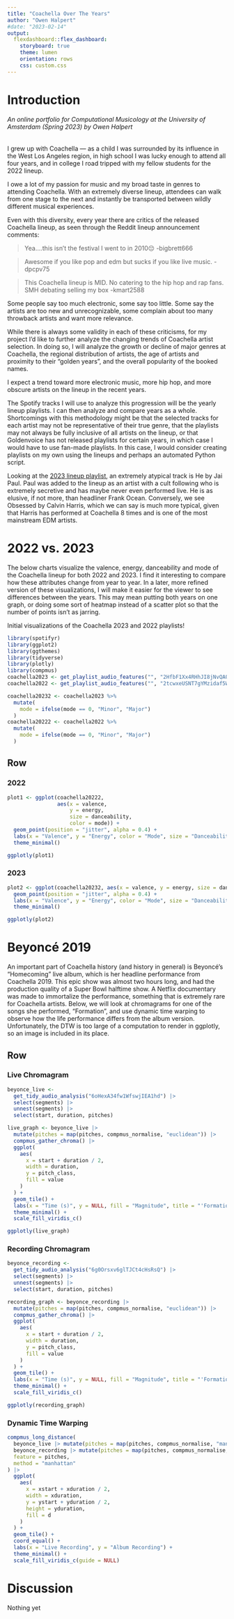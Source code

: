 ```yaml
---
title: "Coachella Over The Years"
author: "Owen Halpert"
#date: "2023-02-14"
output: 
  flexdashboard::flex_dashboard:
    storyboard: true
    theme: lumen
    orientation: rows
    css: custom.css
---
```


# Introduction

###### An online portfolio for Computational Musicology at the University of Amsterdam (Spring 2023) by Owen Halpert

I grew up with Coachella — as a child I was surrounded by its influence in the West Los Angeles region, in high school I was lucky enough to attend all four years, and in college I road tripped with my fellow students for the 2022 lineup.

I owe a lot of my passion for music and my broad taste in genres to attending Coachella. With an extremely diverse lineup, attendees can walk from one stage to the next and instantly be transported between wildly different musical experiences.

Even with this diversity, every year there are critics of the released Coachella lineup, as seen through the Reddit lineup announcement comments:

> Yea….this isn’t the festival I went to in 2010😔 -bigbrett666

> Awesome if you like pop and edm but sucks if you like live music. -dpcpv75

> This Coachella lineup is MID. No catering to the hip hop and rap fans. SMH debating selling my box -kmart2588

Some people say too much electronic, some say too little. Some say the artists are too new and unrecognizable, some complain about too many throwback artists and want more relevance.

While there is always some validity in each of these criticisms, for my project I'd like to further analyze the changing trends of Coachella artist selection. In doing so, I will analyze the growth or decline of major genres at Coachella, the regional distribution of artists, the age of artists and proximity to their "golden years", and the overall popularity of the booked names.

I expect a trend toward more electronic music, more hip hop, and more obscure artists on the lineup in the recent years. 

The Spotify tracks I will use to analyze this progression will be the yearly lineup playlists. I can then analyze and compare years as a whole. Shortcomings with this methodology might be that the selected tracks for each artist may not be representative of their true genre, that the playlists may not always be fully inclusive of all artists on the lineup, or that Goldenvoice has not released playlists for certain years, in which case I would have to use fan-made playlists. In this case, I would consider creating playlists on my own using the lineups and perhaps an automated Python script.

Looking at the [2023 lineup playlist](https://open.spotify.com/playlist/1RIp2yQ4yyNuFHqP80pCpz?si=72420310551b45aa), an extremely atypical track is He by Jai Paul. Paul was added to the lineup as an artist with a cult following who is extremely secretive and has maybe never even performed live. He is as elusive, if not more, than headliner Frank Ocean. Conversely, we see Obsessed by Calvin Harris, which we can say is much more typical, given that Harris has performed at Coachella 8 times and is one of the most mainstream EDM artists.


# 2022 vs. 2023

The below charts visualize the valence, energy, danceability and mode of the Coachella lineup for both 2022 and 2023. I find it interesting to compare how these attributes change from year to year. In a later, more refined version of these visualizations, I will make it easier for the viewer to see differences between the years. This may mean putting both years on one graph, or doing some sort of heatmap instead of a scatter plot so that the number of points isn't as jarring. 

Initial visualizations of the Coachella 2023 and 2022 playlists!

```r
library(spotifyr)
library(ggplot2)
library(ggthemes)
library(tidyverse)
library(plotly)
library(compmus)
coachella2023 <- get_playlist_audio_features("", "2HfbF1Xx4RHhJI8jNvQAQb")
coachella2022 <- get_playlist_audio_features("", "2tcwxeUSNT7gYMzidaf5W1")
```

```r
coachella20232 <- coachella2023 %>%               
  mutate(
    mode = ifelse(mode == 0, "Minor", "Major")
  )
coachella20222 <- coachella2022 %>%               
  mutate(
    mode = ifelse(mode == 0, "Minor", "Major")
  )
```

Row {.tabset .tabset-fade}
-------------------------------------

### 2022
```r
plot1 <- ggplot(coachella20222, 
                aes(x = valence,
                    y = energy,
                    size = danceability,
                    color = mode)) +
  geom_point(position = "jitter", alpha = 0.4) +
  labs(x = "Valence", y = "Energy", color = "Mode", size = "Danceability", title = "Coachella 2022") +
  theme_minimal()

ggplotly(plot1)
```

### 2023
```r
plot2 <- ggplot(coachella20232, aes(x = valence, y = energy, size = danceability, color = mode)) +
  geom_point(position = "jitter", alpha = 0.4) +
  labs(x = "Valence", y = "Energy", color = "Mode", size = "Danceability", title = "Coachella 2023") +
  theme_minimal()

ggplotly(plot2)
```

# Beyoncé 2019

An important part of Coachella history (and history in general) is Beyoncé's "Homecoming" live album, which is her headline performance from Coachella 2019. This epic show was almost two hours long, and had the production quality of a Super Bowl halftime show. A Netflix documentary was made to immortalize the performance, something that is extremely rare for Coachella artists. Below, we will look at chromagrams for one of the songs she performed, "Formation", and use dynamic time warping to observe how the life performance differs from the album version. Unfortunately, the DTW is too large of a computation to render in ggplotly, so an image is included in its place.


Row {.tabset .tabset-fade}
-------------------------------------

### Live Chromagram

```r
beyonce_live <-
  get_tidy_audio_analysis("6oHexA34fw1WfswjIEA1hd") |>
  select(segments) |>
  unnest(segments) |>
  select(start, duration, pitches)

live_graph <- beyonce_live |>
  mutate(pitches = map(pitches, compmus_normalise, "euclidean")) |>
  compmus_gather_chroma() |> 
  ggplot(
    aes(
      x = start + duration / 2,
      width = duration,
      y = pitch_class,
      fill = value
    )
  ) +
  geom_tile() +
  labs(x = "Time (s)", y = NULL, fill = "Magnitude", title = "'Formation' Live, 2019") +
  theme_minimal() +
  scale_fill_viridis_c()

ggplotly(live_graph)
```

### Recording Chromagram

```r
beyonce_recording <-
  get_tidy_audio_analysis("6g0Orsxv6glTJCt4cHsRsQ") |>
  select(segments) |>
  unnest(segments) |>
  select(start, duration, pitches)

recording_graph <- beyonce_recording |>
  mutate(pitches = map(pitches, compmus_normalise, "euclidean")) |>
  compmus_gather_chroma() |> 
  ggplot(
    aes(
      x = start + duration / 2,
      width = duration,
      y = pitch_class,
      fill = value
    )
  ) +
  geom_tile() +
  labs(x = "Time (s)", y = NULL, fill = "Magnitude", title = "'Formation' Recording, 2016") +
  theme_minimal() +
  scale_fill_viridis_c()

ggplotly(recording_graph)
```

### Dynamic Time Warping

```r
compmus_long_distance(
  beyonce_live |> mutate(pitches = map(pitches, compmus_normalise, "manhattan")),
  beyonce_recording |> mutate(pitches = map(pitches, compmus_normalise, "manhattan")),
  feature = pitches,
  method = "manhattan"
) |>
  ggplot(
    aes(
      x = xstart + xduration / 2,
      width = xduration,
      y = ystart + yduration / 2,
      height = yduration,
      fill = d
    )
  ) +
  geom_tile() +
  coord_equal() +
  labs(x = "Live Recording", y = "Album Recording") +
  theme_minimal() +
  scale_fill_viridis_c(guide = NULL)
```

# Discussion

Nothing yet